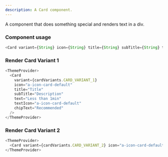 ```yaml
---
description: A Card component.
---
```



A component that does something special and renders text in a div.

### Component usage

```js
<Card variant={String} icon={String} title={String} subTitle={String} text={String} textIcon={String} chipText={String} />
```

### Render Card Variant 1

```js live
<ThemeProvider>
  <Card
    variant={cardVariants.CARD_VARIANT_1}
    icon="a-icon-card-default"
    title="Title"
    subTitle="Description"
    text="Less than 1min"
    textIcon="a-icon-card-default"
    chipText="Recommended"
  />
</ThemeProvider>
```

### Render Card Variant 2

```js live
<ThemeProvider>
  <Card variant={cardVariants.CARD_VARIANT_2} icon="a-icon-card-default" title="Title" subTitle="Description" />
</ThemeProvider>
```
